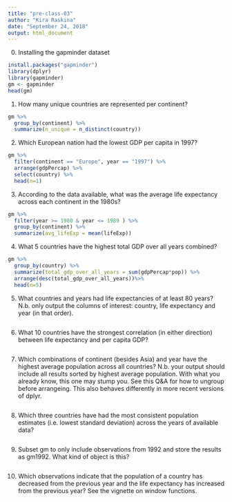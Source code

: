 ```yaml
---
title: "pre-class-03"
author: "Kira Raskina"
date: "September 24, 2018"
output: html_document
---
```

0. Installing the gapminder dataset
```r
install.packages("gapminder")
library(dplyr)
library(gapminder)
gm <- gapminder
head(gm)
```

1. How many unique countries are represented per continent?

```r
gm %>%
  group_by(continent) %>%
  summarize(n_unique = n_distinct(country))
```

2. Which European nation had the lowest GDP per capita in 1997?

```r
gm %>%
  filter(continent == "Europe", year == "1997") %>%
  arrange(gdpPercap) %>%
  select(country) %>%
  head(n=1)
```

3. According to the data available, what was the average life expectancy across each continent in the 1980s?

```r
gm %>%
  filter(year >= 1980 & year <= 1989 ) %>%
  group_by(continent) %>%
  summarize(avg_lifeExp = mean(lifeExp))
```

4. What 5 countries have the highest total GDP over all years combined?

```r
gm %>%
  group_by(country) %>%
  summarize(total_gdp_over_all_years = sum(gdpPercap*pop)) %>%
  arrange(desc(total_gdp_over_all_years))%>%
  head(n=5) 
```

5. What countries and years had life expectancies of at least 80 years? N.b. only output the columns of interest: country, life expectancy and year (in that order).

```r

```

6. What 10 countries have the strongest correlation (in either direction) between life expectancy and per capita GDP?

```r

```

7. Which combinations of continent (besides Asia) and year have the highest average population across all countries? N.b. your output should include all results sorted by highest average population. With what you already know, this one may stump you. See this Q&A for how to ungroup before arrangeing. This also behaves differently in more recent versions of dplyr.

```r

```

8. Which three countries have had the most consistent population estimates (i.e. lowest standard deviation) across the years of available data?

```r

```

9. Subset gm to only include observations from 1992 and store the results as gm1992. What kind of object is this?

```r

```

10. Which observations indicate that the population of a country has decreased from the previous year and the life expectancy has increased from the previous year? See the vignette on window functions.

```r

```

